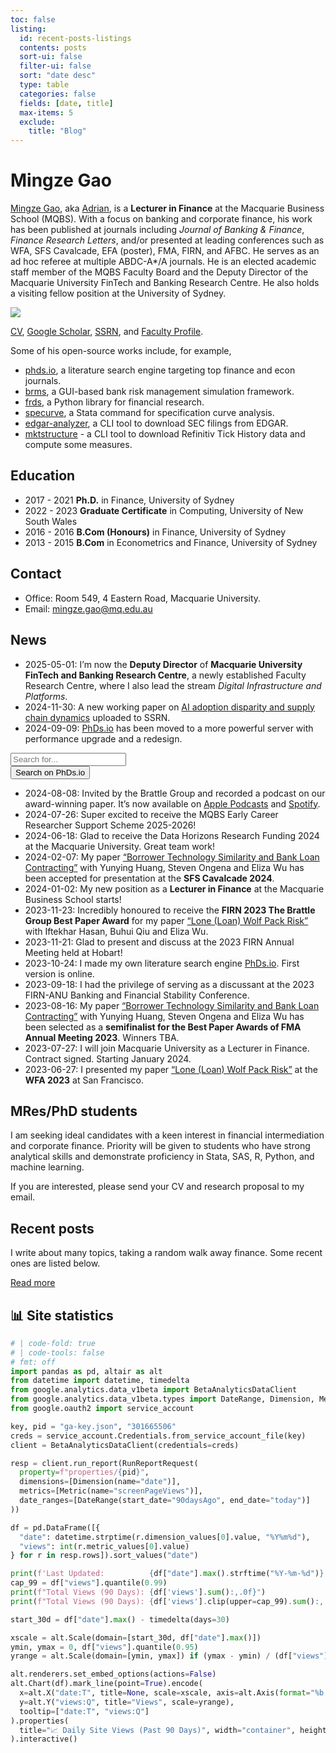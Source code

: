 ```yaml
---
toc: false
listing:
  id: recent-posts-listings
  contents: posts
  sort-ui: false
  filter-ui: false
  sort: "date desc"
  type: table
  categories: false
  fields: [date, title]
  max-items: 5
  exclude: 
    title: "Blog"
--- 
```


# Mingze Gao

[Mingze Gao](https://mingze-gao.com), aka [Adrian](https://adrian-gao.com), is a **Lecturer in Finance** at the Macquarie Business School (MQBS). With a focus on banking and corporate finance, his work has been published at journals including _Journal of Banking & Finance_, _Finance Research Letters_, and/or presented at leading conferences such as WFA, SFS Cavalcade, EFA (poster), FMA, FIRN, and AFBC. He serves as an ad hoc referee at multiple ABDC-A*/A journals. He is an elected academic staff member of the MQBS Faculty Board and the Deputy Director of the Macquarie University FinTech and Banking Research Centre. He also holds a visiting fellow position at the University of Sydney.

::: {.column-margin}
![](/images/AdrianAI.png)
:::

[CV](/cv.pdf), [Google Scholar](https://scholar.google.com/citations?user=5n1YYx0AAAAJ&hl=en&oi=ao), [SSRN](https://papers.ssrn.com/sol3/cf_dev/AbsByAuth.cfm?per_id=2999772), and [Faculty Profile](https://researchers.mq.edu.au/en/persons/mingze-gao).

Some of his open-source works include, for example,

- [phds.io](https://phds.io), a literature search engine targeting top finance and econ journals.
- [brms](https://bankrisk.org), a GUI-based bank risk management simulation framework.
- [frds](https://frds.io), a Python library for financial research.
- [specurve](https://github.com/mgao6767/specurve), a Stata command for specification curve analysis.
- [edgar-analyzer](https://github.com/mgao6767/edgar-analyzer), a CLI tool to download SEC filings from EDGAR.
- [mktstructure](https://github.com/mgao6767/mktstructure) - a CLI tool to download Refinitiv Tick History data and compute some measures.

## Education

- 2017 - 2021 **Ph.D.** in Finance, University of Sydney
- 2022 - 2023 **Graduate Certificate** in Computing, University of New South Wales
- 2016 - 2016 **B.Com (Honours)** in Finance, University of Sydney
- 2013 - 2015 **B.Com** in Econometrics and Finance, University of Sydney

## Contact

- Office: Room 549, 4 Eastern Road, Macquarie University.
- Email: [mingze.gao@mq.edu.au](mailto:mingze.gao@mq.edu.au)

## News

- 2025-05-01: I'm now the **Deputy Director** of **Macquarie University FinTech and Banking Research Centre**, a newly established Faculty Research Centre, where I also lead the stream _Digital Infrastructure and Platforms_.
- 2024-11-30: A new working paper on [AI adoption disparity and supply chain dynamics](https://papers.ssrn.com/sol3/papers.cfm?abstract_id=5039427) uploaded to SSRN.
- 2024-09-09: [PhDs.io](https://phds.io) has been moved to a more powerful server with performance upgrade and a redesign.

::: {.column-margin}
```{=html}
<form action="https://phds.io/papers/" method="post" role="search" class="form mb-2">
  <div class="form">
        <div class="col">
            <input class="form-control" id="keywords" maxlength="1000" name="keywords" placeholder="Search for..." type="search" value="">
        </div>
        <input type="hidden" name="scope" value="all">
        <div class="col mt-2">
            <button id="submit" type="submit" class="btn btn-outline-primary" title="Search" aria-label="Search">
              Search on PhDs.io
            </button>
        </div>
  </div>
</form>
```
:::

- 2024-08-08: Invited by the Brattle Group and recorded a podcast on our award-winning paper. It's now available on [Apple Podcasts](https://apple.co/3SG6Mw8) and [Spotify](https://spoti.fi/3Aeg9gf).
- 2024-07-26: Super excited to receive the MQBS Early Career Researcher Support Scheme 2025-2026!
- 2024-06-18: Glad to receive the Data Horizons Research Funding 2024 at the Macquarie University. Great team work!
- 2024-02-07: My paper ["Borrower Technology Similarity and Bank Loan Contracting"](https://papers.ssrn.com/sol3/papers.cfm?abstract_id=4579677) with Yunying Huang, Steven Ongena and Eliza Wu has been accepted for presentation at the **SFS Cavalcade 2024**.
- 2024-01-02: My new position as a **Lecturer in Finance** at the Macquarie Business School starts!
- 2023-11-23: Incredibly honoured to receive the **FIRN 2023 The Brattle Group Best Paper Award** for my paper ["Lone (Loan) Wolf Pack Risk"](https://papers.ssrn.com/sol3/papers.cfm?abstract_id=4331418) with Iftekhar Hasan, Buhui Qiu and Eliza Wu.
- 2023-11-21: Glad to present and discuss at the 2023 FIRN Annual Meeting held at Hobart!
- 2023-10-24: I made my own literature search engine [PhDs.io](https://phds.io). First version is online.
- 2023-09-18: I had the privilege of serving as a discussant at the 2023 FIRN-ANU Banking and Financial Stability Conference.
- 2023-08-16: My paper ["Borrower Technology Similarity and Bank Loan Contracting"](https://papers.ssrn.com/sol3/papers.cfm?abstract_id=4579677) with Yunying Huang, Steven Ongena and Eliza Wu has been selected as a **semifinalist for the Best Paper Awards of FMA Annual Meeting 2023**. Winners TBA.
- 2023-07-27: I will join Macquarie University as a Lecturer in Finance. Contract signed. Starting January 2024.
- 2023-06-27: I presented my paper ["Lone (Loan) Wolf Pack Risk"](https://papers.ssrn.com/sol3/papers.cfm?abstract_id=4331418) at the **WFA 2023** at San Francisco.

## MRes/PhD students

I am seeking ideal candidates with a keen interest in financial intermediation and corporate finance. Priority will be given to students who have strong analytical skills and demonstrate proficiency in Stata, SAS, R, Python, and machine learning.

If you are interested, please send your CV and research proposal to my email.

## Recent posts

I write about many topics, taking a random walk away finance. Some recent ones are listed below.

::: {#recent-posts-listings}
:::

[Read more](posts/index.qmd){.btn .btn-outline-primary .btn role="button"} 

## 📊 Site statistics

::: {.site-views-chart-container}
```python
# | code-fold: true
# | code-tools: false
# fmt: off
import pandas as pd, altair as alt
from datetime import datetime, timedelta
from google.analytics.data_v1beta import BetaAnalyticsDataClient
from google.analytics.data_v1beta.types import DateRange, Dimension, Metric, RunReportRequest
from google.oauth2 import service_account

key, pid = "ga-key.json", "301665506"
creds = service_account.Credentials.from_service_account_file(key)
client = BetaAnalyticsDataClient(credentials=creds)

resp = client.run_report(RunReportRequest(
  property=f"properties/{pid}",
  dimensions=[Dimension(name="date")],
  metrics=[Metric(name="screenPageViews")],
  date_ranges=[DateRange(start_date="90daysAgo", end_date="today")]
))

df = pd.DataFrame([{
  "date": datetime.strptime(r.dimension_values[0].value, "%Y%m%d"),
  "views": int(r.metric_values[0].value)
} for r in resp.rows]).sort_values("date")

print(f'Last Updated:          {df["date"].max().strftime("%Y-%m-%d")}')
cap_99 = df["views"].quantile(0.99)
print(f"Total Views (90 Days): {df['views'].sum():,.0f}")
print(f"Total Views (90 Days): {df['views'].clip(upper=cap_99).sum():,.0f} (winsorized at 99%)")

start_30d = df["date"].max() - timedelta(days=30)

xscale = alt.Scale(domain=[start_30d, df["date"].max()])
ymin, ymax = 0, df["views"].quantile(0.95)
yrange = alt.Scale(domain=[ymin, ymax]) if (ymax - ymin) / (df["views"].max() - df["views"].min()) < 0.9 else alt.Scale()

alt.renderers.set_embed_options(actions=False)
alt.Chart(df).mark_line(point=True).encode(
  x=alt.X("date:T", title=None, scale=xscale, axis=alt.Axis(format="%b %d")),
  y=alt.Y("views:Q", title="Views", scale=yrange),
  tooltip=["date:T", "views:Q"]
).properties(
  title="📈 Daily Site Views (Past 90 Days)", width="container", height=300
).interactive()
```
:::